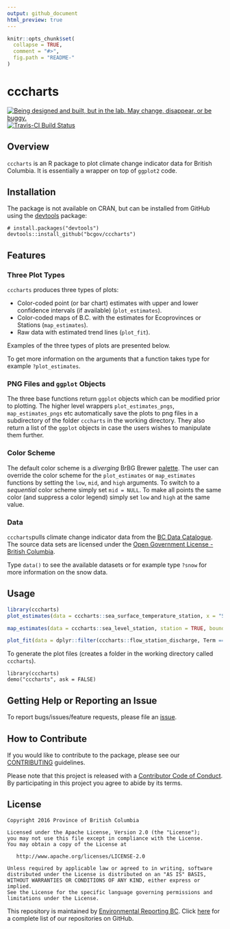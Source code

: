 ```yaml
---
output: github_document
html_preview: true
---
```


<!-- README.md is generated from README.Rmd. Please edit that file -->

```r
knitr::opts_chunk$set(
  collapse = TRUE,
  comment = "#>",
  fig.path = "README-"
)
```

# cccharts

<div id="devex-badge"><a rel="Exploration" href="https://github.com/BCDevExchange/docs/blob/master/discussion/projectstates.md"><img alt="Being designed and built, but in the lab. May change, disappear, or be buggy." style="border-width:0" src="https://assets.bcdevexchange.org/images/badges/exploration.svg" title="Being designed and built, but in the lab. May change, disappear, or be buggy." /></a>[![Travis-CI Build Status](https://travis-ci.org/bcgov/cccharts.svg?branch=master)](https://travis-ci.org/bcgov/cccharts)</div>
  

## Overview

`cccharts` is an R package to plot climate change indicator data for British Columbia.
It is essentially a wrapper on top of `ggplot2` code.

## Installation

The package is not available on CRAN, but can be installed from GitHub using the [devtools](https://github.com/hadley/devtools) package: 
```
# install.packages("devtools")
devtools::install_github("bcgov/cccharts")
```

## Features

### Three Plot Types

`cccharts` produces three types of plots:

- Color-coded point (or bar chart) estimates with upper and lower confidence intervals (if available) (`plot_estimates`).
- Color-coded maps of B.C. with the estimates for Ecoprovinces or Stations (`map_estimates`).
- Raw data with estimated trend lines (`plot_fit`).

Examples of the three types of plots are presented below.

To get more information on the arguments that a function takes type for example `?plot_estimates`.

### PNG Files and `ggplot` Objects

The three base functions return `ggplot` objects which can be modified prior to plotting.
The higher level wrappers `plot_estimates_pngs`, `map_estimates_pngs` etc
automatically save the plots to png files in a subdirectory of the folder `cccharts` in
the working directory. 
They also return a list of the `ggplot` objects in case the users wishes to manipulate them further.

### Color Scheme

The default color scheme is a *diverging* BrBG Brewer [palette](http://colorbrewer2.org/#type=diverging&scheme=BrBG&n=11).
The user can override the color scheme for the `plot_estimates` or `map_estimates` functions by setting the `low`, `mid`, and `high` arguments.
To switch to a *sequential* color scheme simply set `mid = NULL`.
To make all points the same color (and suppress a color legend) simply set `low` and `high` at the same value.

### Data

`cccharts`pulls climate change indicator data from the [BC Data Catalogue ](https://catalogue.data.gov.bc.ca/dataset?download_audience=Public). The source data sets are licensed under the [Open Government License - British Columbia](http://www2.gov.bc.ca/gov/content?id=A519A56BC2BF44E4A008B33FCF527F61).

Type `data()` to see the available datasets or for example type `?snow`
for more information on the snow data.

## Usage

```r
library(cccharts)
plot_estimates(data = cccharts::sea_surface_temperature_station, x = "Season", facet = "Station")
```

```r
map_estimates(data = cccharts::sea_level_station, station = TRUE, bounds = c(0.1,0.7,0,0.55))
```

```r
plot_fit(data = dplyr::filter(cccharts::flow_station_discharge, Term == "Medium", Statistic == "Mean", Season == "Annual"), observed = cccharts::flow_station_discharge_observed, free_y = TRUE, facet = "Station")
```

To generate the plot files (creates a folder in the working directory called `cccharts`).
```
library(cccharts)
demo("cccharts", ask = FALSE)
```

## Getting Help or Reporting an Issue

To report bugs/issues/feature requests, please file an [issue](https://github.com/bcgov/rcaaqs/issues/).

## How to Contribute

If you would like to contribute to the package, please see our [CONTRIBUTING](CONTRIBUTING.md) guidelines.

Please note that this project is released with a [Contributor Code of Conduct](CODE_OF_CONDUCT.md). By participating in this project you agree to abide by its terms.


## License

    Copyright 2016 Province of British Columbia

    Licensed under the Apache License, Version 2.0 (the "License");
    you may not use this file except in compliance with the License.
    You may obtain a copy of the License at 

       http://www.apache.org/licenses/LICENSE-2.0

    Unless required by applicable law or agreed to in writing, software
    distributed under the License is distributed on an "AS IS" BASIS,
    WITHOUT WARRANTIES OR CONDITIONS OF ANY KIND, either express or implied.
    See the License for the specific language governing permissions and
    limitations under the License.


This repository is maintained by [Environmental Reporting BC](http://www2.gov.bc.ca/gov/content?id=FF80E0B985F245CEA62808414D78C41B). Click [here](https://github.com/bcgov/EnvReportBC-RepoList) for a complete list of our repositories on GitHub.

